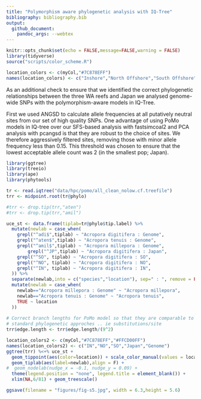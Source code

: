 ```yaml
---
title: "Polymorphism aware phylogenetic analysis with IQ-Tree"
bibliography: bibliography.bib
output:
  github_document:
    pandoc_args: --webtex
---
```


```r
knitr::opts_chunk$set(echo = FALSE,message=FALSE,warning = FALSE)
library(tidyverse)
source("scripts/color_scheme.R")

location_colors <- c(myCol,"#7C878EFF")
names(location_colors) <- c("Inshore","North Offshore","South Offshore","Japan")
```

As an additional check to ensure that we identified the correct phylogenetic relationships between the three WA reefs and Japan we analysed genome-wide SNPs with the polymorphism-aware models in IQ-Tree. 

First we used ANGSD to calculate allele frequencies at all putatively neutral sites from our set of high quality SNPs. One advantage of using PoMo models in IQ-tree over our SFS-based analysis with fastsimcoal2 and PCA analysis with pcangsd is that they are robust to the choice of sites.  We therefore aggressively filtered sites, removing those with minor allele frequency less than 0.15.  This threshold was chosen to ensure that the lowest acceptable allele count was 2 (in the smallest pop; Japan). 

```r
library(ggtree)
library(treeio)
library(ape)
library(phytools)

tr <- read.iqtree("data/hpc/pomo/all_clean_nolow.cf.treefile")
trr <- midpoint.root(tr@phylo)

#trr <- drop.tip(trr,"aten")
#trr <- drop.tip(trr,"amil")

uce_st <- data.frame(tiplab=tr@phylo$tip.label) %>% 
  mutate(newlab = case_when(
    grepl("^adi$",tiplab) ~ "Acropora digitifera : Genome",
    grepl("^aten$",tiplab) ~ "Acropora tenuis : Genome",
    grepl("^amil$",tiplab) ~ "Acropora millepora : Genome",
        grepl("^JP",tiplab) ~ "Acropora digitifera : Japan",
    grepl("^SO", tiplab) ~ "Acropora digitifera : SO",
    grepl("^NO", tiplab) ~ "Acropora digitifera : NO",    
    grepl("^IN", tiplab) ~ "Acropora digitifera : IN",    
  )) %>% 
  separate(newlab,into = c("species","location"), sep=" : ", remove = FALSE) %>% 
  mutate(newlab = case_when(
    newlab=="Acropora millepora : Genome" ~ "Acropora millepora",
    newlab=="Acropora tenuis : Genome" ~ "Acropora tenuis",
    TRUE ~ location
  ))
  
# Correct branch lengths for PoMo model so that they are comparable to 
# standard phylogenetic approches .. ie substitutions/site
trr$edge.length <- trr$edge.length/(9^2)

location_colors2 <- c(myCol,"#7C878EFF","#FFCD00FF")
names(location_colors2) <- c("IN","NO","SO","Japan","Genome")
ggtree(trr) %<+% uce_st + 
  geom_tippoint(aes(color=location)) + scale_color_manual(values = location_colors2) +
  geom_tiplab(aes(label=newlab),align = F) +
#  geom_nodelab(nudge_x = -0.1, nudge_y = 0.09) +
  theme(legend.position = "none", legend.title = element_blank()) +
  xlim(NA,6/81) + geom_treescale()

ggsave(filename = "figures/fig-s5.jpg", width = 6.3,height = 5.6)
```
